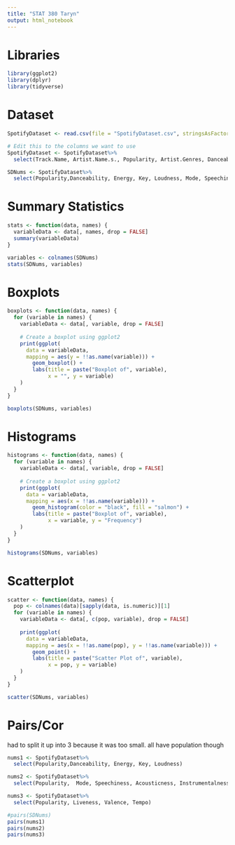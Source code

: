```yaml
---
title: "STAT 380 Taryn"
output: html_notebook
---
```


# Libraries 
```r
library(ggplot2)
library(dplyr)
library(tidyverse)
```

# Dataset
```r
SpotifyDataset <- read.csv(file = "SpotifyDataset.csv", stringsAsFactors = FALSE)

# Edit this to the columns we want to use
SpotifyDataset <- SpotifyDataset%>%
  select(Track.Name, Artist.Name.s., Popularity, Artist.Genres, Danceability, Energy, Key, Loudness, Mode, Speechiness, Acousticness, Instrumentalness, Liveness, Valence, Tempo)

SDNums <- SpotifyDataset%>%
  select(Popularity,Danceability, Energy, Key, Loudness, Mode, Speechiness, Acousticness, Instrumentalness, Liveness, Valence, Tempo)

```


# Summary Statistics 
```r
stats <- function(data, names) {
  variableData <- data[, names, drop = FALSE]
  summary(variableData)
}

variables <- colnames(SDNums)
stats(SDNums, variables)
```


# Boxplots 
```r
boxplots <- function(data, names) {
  for (variable in names) {
    variableData <- data[, variable, drop = FALSE]
    
    # Create a boxplot using ggplot2
    print(ggplot(
      data = variableData,
      mapping = aes(y = !!as.name(variable))) +
        geom_boxplot() +
        labs(title = paste("Boxplot of", variable),
             x = "", y = variable) 
    )
  }
}

boxplots(SDNums, variables)
```

# Histograms
```r
histograms <- function(data, names) {
  for (variable in names) {
    variableData <- data[, variable, drop = FALSE]
    
    # Create a boxplot using ggplot2
    print(ggplot(
      data = variableData,
      mapping = aes(x = !!as.name(variable))) +
        geom_histogram(color = "black", fill = "salmon") +
        labs(title = paste("Boxplot of", variable),
             x = variable, y = "Frequency") 
    )
  }
}

histograms(SDNums, variables)
```

# Scatterplot
```r
scatter <- function(data, names) {
  pop <- colnames(data)[sapply(data, is.numeric)][1]  
  for (variable in names) {
    variableData <- data[, c(pop, variable), drop = FALSE]
    
    print(ggplot(
      data = variableData,
      mapping = aes(x = !!as.name(pop), y = !!as.name(variable))) +
        geom_point() +
        labs(title = paste("Scatter Plot of", variable),
             x = pop, y = variable) 
    )
  }
}

scatter(SDNums, variables)

```


# Pairs/Cor
had to split it up into 3 because it was too small. all have population though
```r
nums1 <- SpotifyDataset%>%
  select(Popularity,Danceability, Energy, Key, Loudness)

nums2 <- SpotifyDataset%>%
  select(Popularity,  Mode, Speechiness, Acousticness, Instrumentalness, )

nums3 <- SpotifyDataset%>%
  select(Popularity, Liveness, Valence, Tempo)

#pairs(SDNums)
pairs(nums1)
pairs(nums2)
pairs(nums3)
```

